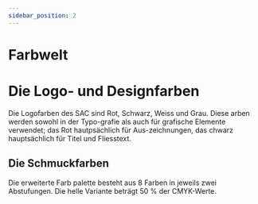 ```yaml
---
sidebar_position: 2
---
```







# Farbwelt



# Die Logo- und Designfarben
<addClass className={styles.TextAndBoxContainer}>
    <addClass className={styles.TextBoxColors}>
        Die Logofarben des SAC sind Rot, Schwarz, Weiss und Grau. Diese  arben werden sowohl in der Typo-grafie als auch für grafische Elemente verwendet; das Rot hautpsächlich für Aus-zeichnungen, das chwarz hauptsächlich für Titel und Fliesstext.
    </addClass>
    <addClass className={styles.PrimaryClores}>
        <ColorBoxes web="#e30613" cmyk= "0|100|100| 0" pantone= "Red032" RGB= "227|6|19"  className={styles.Logofarben} ></ColorBoxes>
        <ColorBoxes pantone= "Black" cmyk= "0|0|0| 100" RGB= "0|0|0" web="#000000" className={styles.Logofarben}></ColorBoxes>
        <ColorBoxes pantone = "cool Gray 8c" cmyk = "0|0|0|60" RGB = "135|135|135" web="#878787"     className={styles.Logofarben} ></ColorBoxes>
        <ColorBoxes web="#d0d0d0" pantone = "Cool gray 4 C" cmyk= "0|0|0|208" RGB= "208|208|208" className={styles.Logofarben} ></ColorBoxes>
    </addClass>
</addClass>





## Die Schmuckfarben
Die erweiterte Farb palette besteht aus 8 Farben in jeweils zwei Abstufungen. Die helle Variante beträgt 50 % der CMYK-Werte.
<addClass className={styles.Schmuckfarbencontainer}>
    <Schmuckfarben className={styles.Schmuckfarben} color="rgb(255, 255, 150)"></Schmuckfarben>
    <Schmuckfarben className={styles.Schmuckfarben} color="rgb(255, 255, 150)"></Schmuckfarben>
    <Schmuckfarben className={styles.Schmuckfarben} color="rgb(255, 255, 150)"></Schmuckfarben>
    <Schmuckfarben className={styles.Schmuckfarben} color="rgb(255, 255, 150)"></Schmuckfarben>
    <Schmuckfarben className={styles.Schmuckfarben} color="rgb(255, 255, 150)"></Schmuckfarben>
    <Schmuckfarben className={styles.Schmuckfarben} color="rgb(255, 255, 150)"></Schmuckfarben>
    <Schmuckfarben className={styles.Schmuckfarben} color="rgb(255, 255, 150)"></Schmuckfarben>
    <Schmuckfarben className={styles.Schmuckfarben} color="rgb(255, 255, 150)"></Schmuckfarben>
    <Schmuckfarben className={styles.Schmuckfarben} color="rgb(255, 255, 150)"></Schmuckfarben>
    <Schmuckfarben className={styles.Schmuckfarben} color="rgb(255, 255, 150)"></Schmuckfarben>
    <Schmuckfarben className={styles.Schmuckfarben} color="rgb(255, 255, 150)"></Schmuckfarben>
    <Schmuckfarben className={styles.Schmuckfarben} color="rgb(255, 255, 150)"></Schmuckfarben>
</addClass>



